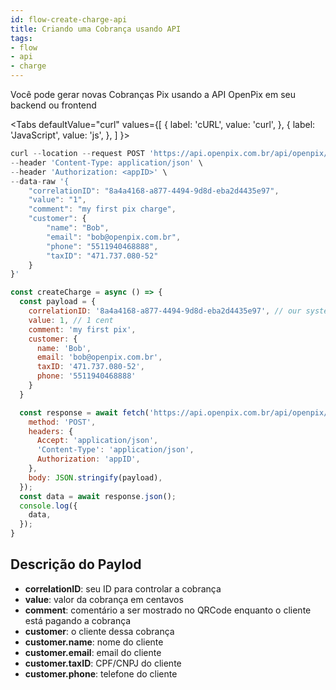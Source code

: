 ```yaml
---
id: flow-create-charge-api
title: Criando uma Cobrança usando API
tags:
- flow
- api
- charge
---
```



Você pode gerar novas Cobranças Pix usando a API OpenPix em seu backend ou frontend

<Tabs
defaultValue="curl"
    values={[
    { label: 'cURL', value: 'curl', },
    { label: 'JavaScript', value: 'js', }, 
    ]
}>
<TabItem value="curl">

```jsx
curl --location --request POST 'https://api.openpix.com.br/api/openpix/v1/charge' \
--header 'Content-Type: application/json' \
--header 'Authorization: <appID>' \
--data-raw '{
    "correlationID": "8a4a4168-a877-4494-9d8d-eba2d4435e97",
    "value": "1",
    "comment": "my first pix charge",
    "customer": {
        "name": "Bob",
        "email": "bob@openpix.com.br",
        "phone": "5511940468888",
        "taxID": "471.737.080-52"
    }
}'
```

</TabItem>
<TabItem value="js">

```jsx
const createCharge = async () => {
  const payload = {
    correlationID: '8a4a4168-a877-4494-9d8d-eba2d4435e97', // our system id
    value: 1, // 1 cent
    comment: 'my first pix',
    customer: {
      name: 'Bob',
      email: 'bob@openpix.com.br',
      taxID: '471.737.080-52',
      phone: '5511940468888'
    }
  }

  const response = await fetch('https://api.openpix.com.br/api/openpix/v1/charge', {
    method: 'POST',
    headers: {
      Accept: 'application/json',
      'Content-Type': 'application/json',
      Authorization: 'appID',
    },
    body: JSON.stringify(payload),
  });
  const data = await response.json();
  console.log({
    data,
  });
}
```

</TabItem>
</Tabs>

## Descrição do Paylod

- **correlationID**: seu ID para controlar a cobrança
- **value**: valor da cobrança em centavos
- **comment**: comentário a ser mostrado no QRCode enquanto o cliente está pagando a cobrança
- **customer**: o cliente dessa cobrança
- **customer.name**: nome do cliente
- **customer.email**: email do cliente
- **customer.taxID**: CPF/CNPJ do cliente
- **customer.phone**: telefone do cliente
